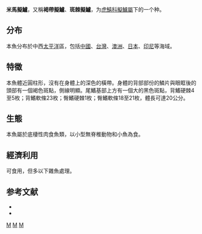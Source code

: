 {{Speciesbox
| taxon = Parapercis striolata
| status = NE
| binomial_authority = [[Weber|Weber]], 1913
| synonyms = *''Neopercis mimaseana''<br /><small>Kamohara, 1937</small>
*''Neopercis striolata''<br /><small>Weber, 1913</small>
*''Parapercis mimaseana''<br /><small>Kamohara, 1937</small>
}}
'''米馬擬鱸'''，又稱'''褐帶擬鱸'''、'''斑棘擬鱸'''，为[[虎鱚科|虎鱚科]][[擬鱸屬|擬鱸屬]]下的一个种。


==分布==
本魚分布於中西[[太平洋|太平洋]]區，包括[[中國|中國]]、[[台灣|台灣]]、[[澳洲|澳洲]]、[[日本|日本]]、[[印尼|印尼]]等海域。

==特徵==
本魚體近圓柱形，沒有在身體上的深色的橫帶。身體的背部部份的鱗片與眼眶後的頭部有一個褐色斑點，側線明顯。尾鰭基部上方有一個大的黑色斑點，背鰭硬棘4至5枚；背鰭軟條23枚；臀鰭硬棘1枚；臀鰭軟條18至21枚，體長可達20公分。

==生態==
本魚屬於底棲性肉食魚類，以小型無脊椎動物和小魚為食。

==經濟利用==
可食用，但多以下雜魚處理。

==参考文献==
*{{FishBase_species|genus=Parapercis|species=striolata|year=2011|month=12}}
* {{TaiBNET| zh=斑棘擬鱸 | id=382251 | binomial=Parapercis striolata | authority=Weber, 1913 | var= | accessdate=2013-01-24}}
{{taxonbar}}
[[Category:_1913年描述的鱼类|M]]
[[Category:食用鱼|M]]
[[Category:擬鱸属|M]]